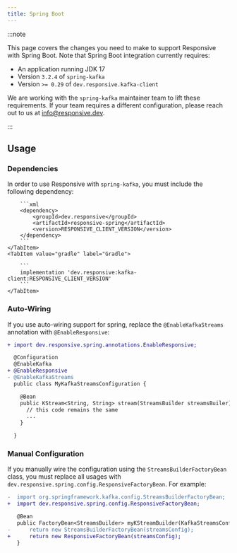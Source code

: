 ```yaml
---
title: Spring Boot
---
```



:::note

This page covers the changes you need to make to support Responsive with Spring
Boot. Note that Spring Boot integration currently requires:

- An application running JDK 17
- Version `3.2.4` of `spring-kafka`
- Version `>= 0.29` of `dev.responsive.kafka-client`

We are working with the `spring-kafka` maintainer team to lift these requirements.
If your team requires a different configuration, please reach out to us at
[info@responsive.dev](mailto:info@responisve.dev).

:::

## Usage

### Dependencies

In order to use Responsive with `spring-kafka`, you must include the following
dependency:

<Tabs groupId="build-system">
    <TabItem value="maven" label="Maven" default>

        ```xml
        <dependency>
            <groupId>dev.responsive</groupId>
            <artifactId>responsive-spring</artifactId>
            <version>RESPONSIVE_CLIENT_VERSION</version>
        </dependency>
        ```
    </TabItem>
    <TabItem value="gradle" label="Gradle">

        ```
        implementation 'dev.responsive:kafka-client:RESPONSIVE_CLIENT_VERSION'
        ```
    </TabItem>
</Tabs>

### Auto-Wiring

If you use auto-wiring support for spring, replace the `@EnableKafkaStreams` annotation with
`@EnableResponsive`:

```diff java showLineNumbers
+ import dev.responsive.spring.annotations.EnableResponsive;

  @Configuration
  @EnableKafka
+ @EnableResponsive
- @EnableKafkaStreams
  public class MyKafkaStreamsConfiguration {

    @Bean
    public KStream<String, String> stream(StreamsBuilder streamsBuiler) {
      // this code remains the same
      ...
    }

  }
```

### Manual Configuration

If you manually wire the configuration using the `StreamsBuilderFactoryBean` class, you
must replace all usages with `dev.responsive.spring.config.ResponsiveFactoryBean`. For example:

```diff java showLineNumbers
-  import org.springframework.kafka.config.StreamsBuilderFactoryBean;
+  import dev.responsive.spring.config.ResponsiveFactoryBean;

   @Bean
   public FactoryBean<StreamsBuilder> myKStreamBuilder(KafkaStreamsConfiguration streamsConfig) {
-      return new StreamsBuilderFactoryBean(streamsConfig);
+      return new ResponsiveFactoryBean(streamsConfig);
   }
```
